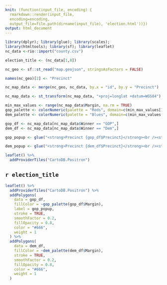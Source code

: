 ```yaml
---
knit: (function(input_file, encoding) {
  rmarkdown::render(input_file,
  encoding=encoding,
  output_file=file.path(dirname(input_file), 'election.html'))})
output: html_document
---
```


```r
library(dplyr); library(glue); library(scales); 
library(htmltools); library(sf); library(leaflet)
nc_data <-rio::import("county.csv")

election_title <- (nc_data[1,8])

nc_geo <- sf::st_read("map.geojson", stringsAsFactors = FALSE)

names(nc_geo)[2] <- "Precinct"

nc_map_data <- merge(nc_geo, nc_data, by.x = "id", by.y = "Precinct")

nc_map_data <- st_transform(nc_map_data, "+proj=longlat +datum=WGS84")

min_max_values <- range(nc_map_data$Margin, na.rm = TRUE)
gop_palette <- colorNumeric(palette = "Reds", domain=c(min_max_values[1], min_max_values[2]), na.color = "FF0000")
dem_palette <- colorNumeric(palette = "Blues", domain=c(min_max_values[1], min_max_values[[2]]))

gop_df <- nc_map_data[nc_map_data$Winner == "GOP",]
dem_df <- nc_map_data[nc_map_data$Winner == "Dem",]

gop_popup <- glue("<strong>Precinct {gop_df$Precinct}</strong><br /><strong>Winner: GOP</strong><br />Township: {gop_df$Township}<br />GOP: {scales::percent(gop_df$Rep, scale = 100)}<br />DEM: {scales::percent(gop_df$Dem, scale = 100)}<br />Margin: {scales::percent(gop_df$Margin, scale = 100)}")  %>%   lapply(htmltools::HTML)

dem_popup <- glue("<strong>Precinct {dem_df$Precinct}</strong><br /><strong>Winner: DEM</strong><br />Township: {dem_df$Township}<br /><br />DEM: {scales::percent(dem_df$Dem, scale = 100)}<br />GOP: {scales::percent(dem_df$Rep, scale = 100)}<br />Margin: {scales::percent(dem_df$Margin, scale = 100)}")  %>%   lapply(htmltools::HTML)

leaflet() %>%
  addProviderTiles("CartoDB.Positron")
```

## `r election_title`

```r

leaflet() %>%
  addProviderTiles("CartoDB.Positron") %>%
  addPolygons(
    data = gop_df,
    fillColor = ~gop_palette(gop_df$Margin),
    label = gop_popup,
    stroke = TRUE,
    smoothFactor = 0.2,
    fillOpacity = 0.8,
    color = "#666",
    weight = 1
  ) %>%
  addPolygons(
    data = dem_df,
    fillColor = ~dem_palette(dem_df$Margin),
    stroke = TRUE,
    smoothFactor = 0.2,
    fillOpacity = 0.8,
    color = "#666",
    weight = 1
  ) 
```
